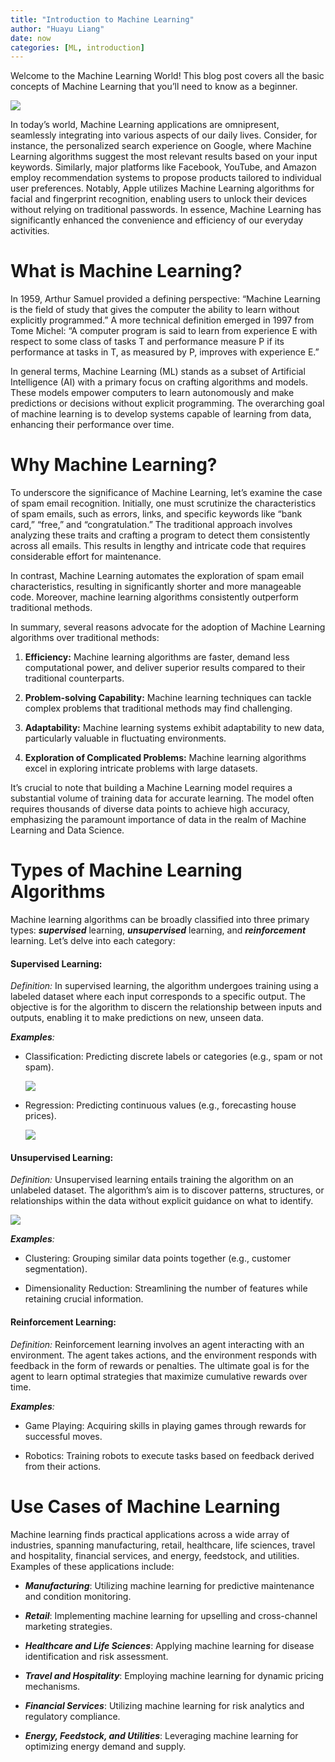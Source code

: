 ```yaml
---
title: "Introduction to Machine Learning"
author: "Huayu Liang"
date: now
categories: [ML, introduction]
---
```


Welcome to the Machine Learning World! This blog post covers all the basic concepts of Machine Learning that you'll need to know as a beginner.

![](ML.jpeg)

In today's world, Machine Learning applications are omnipresent, seamlessly integrating into various aspects of our daily lives. Consider, for instance, the personalized search experience on Google, where Machine Learning algorithms suggest the most relevant results based on your input keywords. Similarly, major platforms like Facebook, YouTube, and Amazon employ recommendation systems to propose products tailored to individual user preferences. Notably, Apple utilizes Machine Learning algorithms for facial and fingerprint recognition, enabling users to unlock their devices without relying on traditional passwords. In essence, Machine Learning has significantly enhanced the convenience and efficiency of our everyday activities.

# What is Machine Learning? 

In 1959, Arthur Samuel provided a defining perspective: "Machine Learning is the field of study that gives the computer the ability to learn without explicitly programmed." A more technical definition emerged in 1997 from Tome Michel: "A computer program is said to learn from experience E with respect to some class of tasks T and performance measure P if its performance at tasks in T, as measured by P, improves with experience E."

In general terms, Machine Learning (ML) stands as a subset of Artificial Intelligence (AI) with a primary focus on crafting algorithms and models. These models empower computers to learn autonomously and make predictions or decisions without explicit programming. The overarching goal of machine learning is to develop systems capable of learning from data, enhancing their performance over time.

# Why Machine Learning?

To underscore the significance of Machine Learning, let's examine the case of spam email recognition. Initially, one must scrutinize the characteristics of spam emails, such as errors, links, and specific keywords like "bank card," "free," and "congratulation." The traditional approach involves analyzing these traits and crafting a program to detect them consistently across all emails. This results in lengthy and intricate code that requires considerable effort for maintenance.

In contrast, Machine Learning automates the exploration of spam email characteristics, resulting in significantly shorter and more manageable code. Moreover, machine learning algorithms consistently outperform traditional methods.

In summary, several reasons advocate for the adoption of Machine Learning algorithms over traditional methods:

1.  **Efficiency:** Machine learning algorithms are faster, demand less computational power, and deliver superior results compared to their traditional counterparts.

2.  **Problem-solving Capability:** Machine learning techniques can tackle complex problems that traditional methods may find challenging.

3.  **Adaptability:** Machine learning systems exhibit adaptability to new data, particularly valuable in fluctuating environments.

4.  **Exploration of Complicated Problems:** Machine learning algorithms excel in exploring intricate problems with large datasets.

It's crucial to note that building a Machine Learning model requires a substantial volume of training data for accurate learning. The model often requires thousands of diverse data points to achieve high accuracy, emphasizing the paramount importance of data in the realm of Machine Learning and Data Science.

# Types of Machine Learning Algorithms

Machine learning algorithms can be broadly classified into three primary types: ***supervised*** learning, ***unsupervised*** learning, and ***reinforcement*** learning. Let's delve into each category:

#### **Supervised Learning:**

*Definition:* In supervised learning, the algorithm undergoes training using a labeled dataset where each input corresponds to a specific output. The objective is for the algorithm to discern the relationship between inputs and outputs, enabling it to make predictions on new, unseen data.

***Examples**:*

-   Classification: Predicting discrete labels or categories (e.g., spam or not spam).

    ![](spam.png)

-   Regression: Predicting continuous values (e.g., forecasting house prices).

    ![](house.png)

#### **Unsupervised Learning:**

*Definition:* Unsupervised learning entails training the algorithm on an unlabeled dataset. The algorithm's aim is to discover patterns, structures, or relationships within the data without explicit guidance on what to identify.

![](unsupervised.png)

***Examples**:*

-   Clustering: Grouping similar data points together (e.g., customer segmentation).

-   Dimensionality Reduction: Streamlining the number of features while retaining crucial information.

#### **Reinforcement Learning:**

*Definition:* Reinforcement learning involves an agent interacting with an environment. The agent takes actions, and the environment responds with feedback in the form of rewards or penalties. The ultimate goal is for the agent to learn optimal strategies that maximize cumulative rewards over time.

***Examples**:*

-   Game Playing: Acquiring skills in playing games through rewards for successful moves.

-   Robotics: Training robots to execute tasks based on feedback derived from their actions.

# Use Cases of Machine Learning

Machine learning finds practical applications across a wide array of industries, spanning manufacturing, retail, healthcare, life sciences, travel and hospitality, financial services, and energy, feedstock, and utilities. Examples of these applications include:

-   ***Manufacturing***: Utilizing machine learning for predictive maintenance and condition monitoring.

-   ***Retail***: Implementing machine learning for upselling and cross-channel marketing strategies.

-   ***Healthcare and Life Sciences***: Applying machine learning for disease identification and risk assessment.

-   ***Travel and Hospitality***: Employing machine learning for dynamic pricing mechanisms.

-   ***Financial Services***: Utilizing machine learning for risk analytics and regulatory compliance.

-   ***Energy, Feedstock, and Utilities***: Leveraging machine learning for optimizing energy demand and supply.

# 
